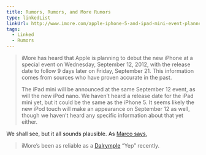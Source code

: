 ```yaml
---
title: Rumors, Rumors, and More Rumors
type: linkedList
linkUrl: http://www.imore.com/apple-iphone-5-and-ipad-mini-event-planned-september-12-iphone-5-release-date-september-21
tags:
  - Linked
  - Rumors
---
```


> iMore has heard that Apple is planning to debut the new iPhone at a special event on Wednesday, September 12, 2012, with the release date to follow 9 days later on Friday, September 21. This information comes from sources who have proven accurate in the past.
> 
> The iPad mini will be announced at the same September 12 event, as will the new iPod nano. We haven’t heard a release date for the iPad mini yet, but it could be the same as the iPhone 5. It seems likely the new iPod touch will make an appearance on September 12 as well, though we haven’t heard any specific information about that yet either.

We shall see, but it all sounds plausible. As [Marco says](http://www.marco.org/2012/07/30/iphone-5-and-ipad-mini-event-planned-for-september-12),

> iMore’s been as reliable as a [Dalrymple](http://www.loopinsight.com) “Yep” recently.
